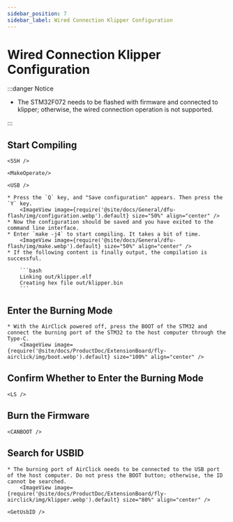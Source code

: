 ```yaml
---
sidebar_position: 7
sidebar_label: Wired Connection Klipper Configuration
---
```




# Wired Connection Klipper Configuration

:::danger Notice

* The STM32F072 needs to be flashed with firmware and connected to klipper; otherwise, the wired connection operation is not supported.

:::

## Start Compiling

    <SSH />

    <MakeOperate/>

    <USB />

    * Press the `Q` key, and "Save configuration" appears. Then press the `Y` key.
        <ImageView image={require('@site/docs/General/dfu-flash/img/configuration.webp').default} size="50%" align="center" />
    * Now the configuration should be saved and you have exited to the command line interface.
    * Enter `make -j4` to start compiling. It takes a bit of time.
        <ImageView image={require('@site/docs/General/dfu-flash/img/make.webp').default} size="50%" align="center" />
    * If the following content is finally output, the compilation is successful.

        ```bash
        Linking out/klipper.elf
        Creating hex file out/klipper.bin
        ```

## Enter the Burning Mode

    * With the AirClick powered off, press the BOOT of the STM32 and connect the burning port of the STM32 to the host computer through the Type-C.
        <ImageView image={require('@site/docs/ProductDoc/ExtensionBoard/fly-airclick/img/boot.webp').default} size="100%" align="center" />

## Confirm Whether to Enter the Burning Mode

    <LS />

## Burn the Firmware

    <CANBOOT />

## Search for USBID
    * The burning port of AirClick needs to be connected to the USB port of the host computer. Do not press the BOOT button; otherwise, the ID cannot be searched.
        <ImageView image={require('@site/docs/ProductDoc/ExtensionBoard/fly-airclick/img/klipper.webp').default} size="80%" align="center" />

    <GetUsbID /> 